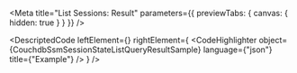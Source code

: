 
<Meta title="List Sessions: Result" parameters={{ previewTabs: { canvas: { hidden: true } } }} />

<DescriptedCode
  leftElement={<CouchdbSsmSessionStateListQueryResultDesc />}
  rightElement={
    <CodeHighlighter
      object={CouchdbSsmSessionStateListQueryResultSample}
      language={"json"}
      title={"Example"}
    />
  }
/>
